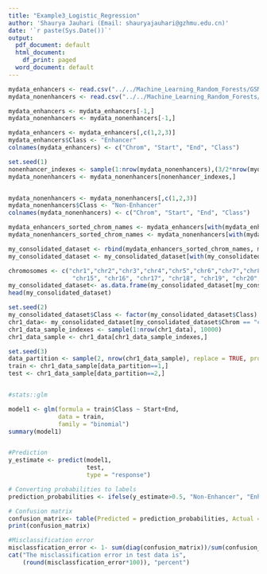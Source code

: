 ```yaml
---
title: "Example3_Logistic_Regression"
author: 'Shaurya Jauhari (Email: shauryajauhari@gzhmu.edu.cn)'
date: '`r paste(Sys.Date())`'
output:
  pdf_document: default
  html_document:
    df_print: paged
  word_document: default
---
```



```r


mydata_enhancers <- read.csv("../../Machine_Learning_Random_Forests/GSM929090_uniq.bed.gz", sep = '\t', header = FALSE)
mydata_nonenhancers <- read.csv("../../Machine_Learning_Random_Forests/GSM468792_uniq.bed.gz", sep = '\t', header = FALSE)

mydata_enhancers <- mydata_enhancers[-1,]
mydata_nonenhancers <- mydata_nonenhancers[-1,]

mydata_enhancers <- mydata_enhancers[,c(1,2,3)]
mydata_enhancers$Class <- "Enhancer"
colnames(mydata_enhancers) <- c("Chrom", "Start", "End", "Class")

set.seed(1)
nonenhancer_indexes <- sample(1:nrow(mydata_nonenhancers),(3/2*nrow(mydata_enhancers))) 
mydata_nonenhancers <- mydata_nonenhancers[nonenhancer_indexes,]


mydata_nonenhancers <- mydata_nonenhancers[,c(1,2,3)]
mydata_nonenhancers$Class <- "Non-Enhancer"
colnames(mydata_nonenhancers) <- c("Chrom", "Start", "End", "Class")

mydata_enhancers_sorted_chrom_names <- mydata_enhancers[with(mydata_enhancers, order(Chrom, Start)), ]
mydata_nonenhancers_sorted_chrom_names <- mydata_nonenhancers[with(mydata_nonenhancers, order(Chrom, Start)), ]

my_consolidated_dataset <- rbind(mydata_enhancers_sorted_chrom_names, mydata_nonenhancers_sorted_chrom_names)
my_consolidated_dataset <- my_consolidated_dataset[with(my_consolidated_dataset, order(Chrom, Start)), ]

chromosomes <- c("chr1","chr2","chr3","chr4","chr5","chr6","chr7","chr8","chr9","chr10","chr11","chr12","chr13","chr14",
                  "chr15", "chr16", "chr17", "chr18", "chr19", "chr20","chr21", "chr22", "chrX", "chrY")
my_consolidated_dataset<- as.data.frame(my_consolidated_dataset[my_consolidated_dataset$Chrom %in% chromosomes, ])
head(my_consolidated_dataset)

set.seed(2)
my_consolidated_dataset$Class <- factor(my_consolidated_dataset$Class)
chr1_data<- my_consolidated_dataset[my_consolidated_dataset$Chrom == "chr1", ]
chr1_data_sample_indexes <- sample(1:nrow(chr1_data), 10000) 
chr1_data_sample <- chr1_data[chr1_data_sample_indexes,]

set.seed(3)
data_partition <- sample(2, nrow(chr1_data_sample), replace = TRUE, prob = c(0.8,0.2))
train <- chr1_data_sample[data_partition==1,]
test <- chr1_data_sample[data_partition==2,]


#stats::glm

model1 <- glm(formula = train$Class ~ Start+End, 
              data = train, 
              family = "binomial")
summary(model1)


#Prediction
y_estimate <- predict(model1, 
                      test, 
                      type = "response")

# Converting probabilities to labels
prediction_probabilities <- ifelse(y_estimate>0.5, "Non-Enhancer", "Enhancer")

# Confusion matrix
confusion_matrix<- table(Predicted = prediction_probabilities, Actual = test$Class)
print(confusion_matrix)

#Misclassification error
misclassfication_error <- 1- sum(diag(confusion_matrix))/sum(confusion_matrix) 
cat("The misclassification error in test data is",
    (round(misclassfication_error*100)), "percent")
```

